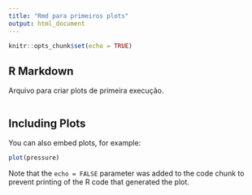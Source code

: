 ```yaml
---
title: "Rmd para primeiros plots"
output: html_document
---
```


```r
knitr::opts_chunk$set(echo = TRUE)
```

## R Markdown

Arquivo para criar plots de primeira execução.

```r

```

## Including Plots

You can also embed plots, for example:

```r
plot(pressure)
```

Note that the `echo = FALSE` parameter was added to the code chunk to prevent printing of the R code that generated the plot.
